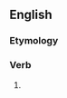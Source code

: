 ==English==

===Etymology===
{{suffix|en|cook|eth|nocat=1}}

===Verb===
{{head|en|verb form}}

# {{en-archaic third-person singular of|cook}}